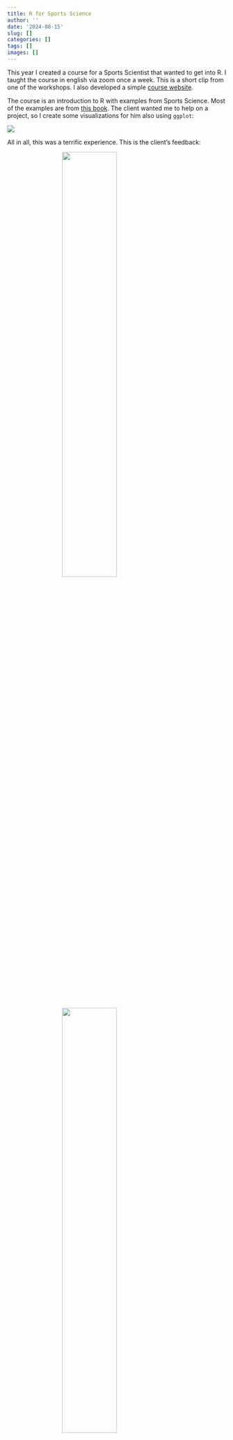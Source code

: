 ```yaml
---
title: R for Sports Science
author: ''
date: '2024-08-15'
slug: []
categories: []
tags: []
images: []
---
```


<style>
.centered-image {
  display: block;
  margin: 0 auto;
  width: 50%; /* Adjust as needed */
  height: auto;
}
</style>

This year I created a course for a Sports Scientist that wanted to get into R. I taught the course in english via zoom once a week. This is a short clip from one of the workshops. I also developed a simple [course website](https://r4ds-sports.netlify.app/). 

The course is an introduction to R with examples from Sports Science. Most of the examples are from [this book](https://www.amazon.com/Basketball-Data-Science-Applications-Chapman/dp/1138600792). The client wanted me to help on a project, so I create some visualizations for him also using `ggplot`:

![](images/brahmas.png)


All in all, this was a terrific experience. This is the client's feedback:

![](images/matt_feedback_1.png){.centered-image}

![](images/matt_feedback_2.png){.centered-image}


